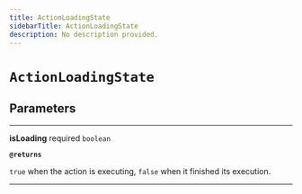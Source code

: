 ```yaml
---
title: ActionLoadingState
sidebarTitle: ActionLoadingState
description: No description provided.
---
```


# `ActionLoadingState`

## Parameters

---

**<span className="parameter-name">isLoading</span>** <span className="optional-status">required</span> <code>boolean</code>

**`@returns`**

`true` when the action is executing, `false` when it finished its execution.

---
